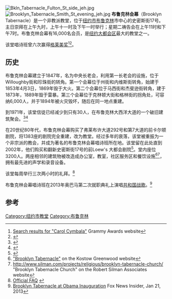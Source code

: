 {{coord|40|41|27|N|73|59|14.8|W|region:US-NY|display=title}}
[[File:Bkln_Tabernacle_Fulton_St_side_jeh.jpg|thumb]]
[[File:Brooklyn_Tabernacle_Smith_St_evening_jeh.jpg|thumb]]
'''布鲁克林会幕'''（Brooklyn Tabernacle）是一个非教派教堂，位于[[纽约市|纽约市]][[布鲁克林|布鲁克林]]市中心的史密斯街17号。主日崇拜在上午九时，上午十一时及下午一时举行；星期二祷告会在上午11时和下午7时。布鲁克林会幕有16,000名会员，是[[纽约大都会区|纽约大都会区]]最大的教堂之一。

该堂唱诗班曾六次赢得[[格莱美奖|格莱美奖]]<ref>[https://www.grammy.com/nominees/search?artist=%22Carol+Cymbala%22&field_nominee_work_value=&year=All&genre=All Search results for "Carol Cymbala"] {{Wayback|url=https://www.grammy.com/nominees/search?artist=%22Carol+Cymbala%22&field_nominee_work_value=&year=All&genre=All |date=20160604001524 }} Grammy Awards website</ref><ref>{{cite web|url=http://www.brooklyntabernacle.org/the-choir/discography|title=The Choir - Discography - The Brooklyn Tabernacle|publisher=|access-date=2017-01-20|archive-date=2020-10-01|archive-url=https://web.archive.org/web/20201001074217/https://brooklyntabernacle.org/the-choir/discography|dead-url=no}}</ref>。

==历史==
布鲁克林会幕建立于1847年，名为中央长老会，利用第一长老会的设施，位于Willoughby街和珍珠街的转角。第一个会幕位于州街和内维斯街转角，始建于1853年4月3日，1869年毁于大火。第二个会幕位于马西街和杰斐逊街转角，建于1873年，1889年毁于雷暴。第三个会幕位于克林顿大街和格林街的拐角处，可容纳6,000人，并于1894年被火灾毁坏，随后在同一地点重建。

到1971年，该堂信徒已经减少到只有30人，在布鲁克林大西洋大道的一个破旧建筑聚会。<ref>{{cite web|url=http://www.brooklyntabernacle.org/ministries/|title=Ministry Directory|publisher=|access-date=2017-01-20|archive-date=2020-09-29|archive-url=https://web.archive.org/web/20200929181513/https://brooklyntabernacle.org/ministries|dead-url=yes}}</ref><ref>{{cite web|url=http://www.brooklyntabernacle.org/Church/Pastor-Jim-Cymbala/ |title=Archived copy |accessdate=2011-08-18|deadurl=yes |archiveurl=https://web.archive.org/web/20110828044931/http://www.brooklyntabernacle.org/Church/Pastor-Jim-Cymbala/ |archivedate=2011-08-28 }}</ref>

在20世纪80年代，布鲁克林会幕购买了弗莱布许大道292号和第7大道的前卡尔顿剧院，将1383座的剧院完全重建，改为教堂。经过多年的衰落，该堂被重振为一个非宗派的教会，并成为著名的布鲁克林会幕唱诗班所在地。该堂留在此处直到2002年，他们购买和翻新史密斯街17号的前Loew's 大都会剧院<ref>{{cite web|url=http://www.nycago.org/Organs/Bkln/html/BrooklynTabernacle.html |title=Archived copy |accessdate=2011-07-02 |deadurl=yes |archiveurl=https://web.archive.org/web/20120605004936/http://www.nycago.org/Organs/Bkln/html/BrooklynTabernacle.html |archivedate=2012-06-05 |df= }}</ref>。堂内座位3200人。两座相邻的建筑物被改造成办公室，教室，社区服务区和餐饮设施<ref>[http://www.kostowgreenwood.com/brooklyn-tabernacle/ "Brooklyn Tabernacle"] {{Wayback|url=http://www.kostowgreenwood.com/brooklyn-tabernacle/ |date=20160304065504 }} on the Kostow Greenwood website</ref><ref>http://www.silman.com/projects/religious/brooklyn-tabernacle-church/ {{Wayback|url=http://www.silman.com/projects/religious/brooklyn-tabernacle-church/ |date=20200409123658 }} "Brooklyn Tabernacle Church" on the Robert Silman Associates website</ref>，拥有最先进的声学和录音设备。

该堂每周举行三次两小时的礼拜。<ref>[http://www.brooklyntabernacle.org/Visitors-Center/FAQs/ Official FAQ] {{webarchive|url=https://web.archive.org/web/20110429020042/http://www.brooklyntabernacle.org/Visitors-Center/FAQs/ |date=2011-04-29 }}</ref>

布鲁克林会幕唱诗班在2013年奥巴马第二次就职典礼上演唱[[共和国战歌|共和国战歌]]。<ref>[http://foxnewsinsider.com/tag/brooklyn-tabernacle-obama-inauguration/ Brooklyn Tabernacle at Obama Inauguration] {{Wayback|url=http://foxnewsinsider.com/tag/brooklyn-tabernacle-obama-inauguration/ |date=20140204031350 }} Fox News Insider, Jan 21, 2013</ref>

== 参考 ==
{{Reflist}}

[[Category:纽约市教堂|Category:纽约市教堂]]
[[Category:布鲁克林|Category:布鲁克林]]